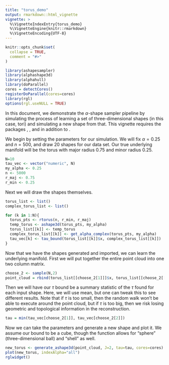 ```yaml
---
title: "torus_demo"
output: rmarkdown::html_vignette
vignette: >
  %\VignetteIndexEntry{torus_demo}
  %\VignetteEngine{knitr::rmarkdown}
  %\VignetteEncoding{UTF-8}
---
```


```r
knitr::opts_chunk$set(
  collapse = TRUE,
  comment = "#>"
)
```

```r
library(ashapesampler)
library(alphashape3d)
library(alphahull)
library(doParallel)
cores = detectCores()
registerDoParallel(cores=cores)
library(rgl)
options(rgl.useNULL = TRUE)
```

In this document, we demonstrate the $\alpha$-shape sampler pipeline by simulating
the process of learning a set of three-dimensional shapes (in this case, tori) and
simulating a new shape from that. This vignette requires the packages \emph{alphashape3d}, \emph{alphahull}, and \emph{rgl} in addition to \emph{ashapesampler}.

We begin by setting the parameters for our simulation. We will fix $\alpha=0.25$ 
and $n=500$, and draw 20 shapes for our data set. Our true underlying manifold
will be the torus with major radius 0.75 and minor radius 0.25.

```r
N=10
tau_vec <- vector("numeric", N)
my_alpha <- 0.25
n <- 5000
r_maj <- 0.75
r_min <- 0.25
```

Next we will draw the shapes themselves.

```r
torus_list <- list()
complex_torus_list <- list()

for (k in 1:N){
  torus_pts <- rtorus(n, r_min, r_maj)
  temp_torus <- ashape3d(torus_pts, my_alpha)
  torus_list[[k]] <- temp_torus
  complex_torus_list[[k]] <- get_alpha_complex(torus_pts, my_alpha)
  tau_vec[k] <- tau_bound(torus_list[[k]]$x, complex_torus_list[[k]])
}
```

Now that we have the shapes generated and imported, we can learn the underlying
manifold. First we will put together the entire point cloud into one two column 
matrix.

```r
choose_2 <- sample(N,2)
point_cloud = rbind(torus_list[[choose_2[1]]]$x, torus_list[[choose_2[[2]]]]$x)
```

Then we will have our $\tau$ bound be a summary statistic of the $\tau$ found for 
each input shape. Here, we will use mean, but one can tweak this to see different
results. Note that if $\tau$ is too small, then the random walk won't be able to 
execute around the point cloud, but if $\tau$ is too big, then we risk losing 
geometric and topological information in the reconstruction.

```r
tau = min(tau_vec[choose_2[1]], tau_vec[choose_2[2]])
```

Now we can take the parameters and generate a new shape and plot it. We assume
our bound to be a cube, though the function allows for "sphere" (three-dimensional ball) and "shell" as well.

```r
new_torus <- generate_ashape3d(point_cloud, J=2, tau=tau, cores=cores)
plot(new_torus, indexAlpha="all")
rglwidget()
```
